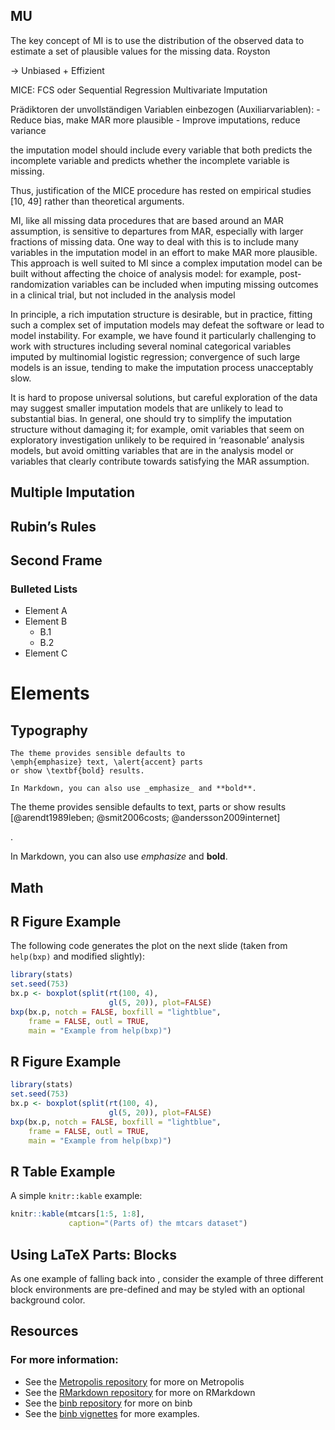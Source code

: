 ## MU

The key concept of MI is to use the distribution of the observed data to estimate a set of plausible values for the missing data.
Royston

-> Unbiased + Effizient

MICE: FCS oder Sequential Regression Multivariate Imputation

Prädiktoren der unvollständigen Variablen einbezogen (Auxiliarvariablen):
- Reduce bias, make MAR more plausible
- Improve imputations, reduce variance 

the imputation model should include every variable that both predicts the incomplete variable and predicts whether the incomplete variable is missing.

 Thus, justification of the MICE procedure has rested on empirical studies [10, 49] rather than theoretical arguments.
 
MI, like all missing data procedures that are based around an MAR assumption, is sensitive to departures from MAR, especially with larger fractions of missing data. One way to deal with this is to include many variables in the imputation model in an effort to make MAR more plausible. This approach is well suited to MI since a complex imputation model can be built without affecting the choice of analysis model: for example, post-randomization variables can be included when imputing missing outcomes in a clinical trial, but not included in the analysis model

In principle, a rich imputation structure is desirable, but in practice, fitting such a complex set of imputation models may defeat the software or lead to model instability. For example, we have found it particularly challenging to work with structures including several nominal categorical variables imputed by multinomial logistic regression; convergence of such large models is an issue, tending to make the imputation process unacceptably slow.

It is hard to propose universal solutions, but careful exploration of the data may suggest smaller imputation models that are unlikely to lead to substantial bias. In general, one should try to simplify the imputation structure without damaging it; for example, omit variables that seem on exploratory investigation unlikely to be required in ‘reasonable’ analysis models, but avoid omitting variables that are in the analysis model or variables that clearly contribute towards satisfying the MAR assumption.

## Multiple Imputation



## Rubin's Rules

\begin{align*}
\openup 3\jot
\begin{split}
T & = \overbrace{ \left(\frac{1}{m}\sum^{m}_{\ell=1}\bar{U}_\ell\right)}^{\bar{U}} + \left(1+\frac{1}{m}\right) \overbrace{ \left(\frac{1}{m-1}\sum_{\ell=1}^m (\hat Q_\ell-\bar Q)(\hat Q_\ell-\bar Q)'\right)}^{B} \\
& = \bar{U} + \left(1+\frac{1}{m}\right)B \\
& \Rightarrow \bar{U} + B ~~~~~\text{as}~~~~~m \rightarrow \infty
\end{split}
\end{align*}





## Second Frame

### Bulleted Lists
- Element A
- Element B
    - B.1
    - B.2
- Element C    

# Elements

## Typography

```
The theme provides sensible defaults to
\emph{emphasize} text, \alert{accent} parts
or show \textbf{bold} results.

In Markdown, you can also use _emphasize_ and **bold**.
```

\begin{center}becomes\end{center}

The theme provides sensible defaults to \emph{emphasize} text,
\alert{accent} parts or show \textbf{bold} results \scriptsize [@arendt1989leben; @smit2006costs; @andersson2009internet] \par.

In Markdown, you can also use _emphasize_ and **bold**.


## Math

\begin{equation*}
    e = \lim_{n\to \infty} \left(1 + \frac{1}{n}\right)^n
\end{equation*}


## R Figure Example

The following code generates the plot on the next slide (taken from
`help(bxp)` and modified slightly):

```r
library(stats)
set.seed(753)
bx.p <- boxplot(split(rt(100, 4),
                      gl(5, 20)), plot=FALSE)
bxp(bx.p, notch = FALSE, boxfill = "lightblue",
    frame = FALSE, outl = TRUE,
    main = "Example from help(bxp)")
```  


## R Figure Example
  
```r
library(stats)
set.seed(753)
bx.p <- boxplot(split(rt(100, 4),
                      gl(5, 20)), plot=FALSE)
bxp(bx.p, notch = FALSE, boxfill = "lightblue",
    frame = FALSE, outl = TRUE,
    main = "Example from help(bxp)")
```  

## R Table Example
  
A simple `knitr::kable` example:  

```r
knitr::kable(mtcars[1:5, 1:8],
             caption="(Parts of) the mtcars dataset")
```

## Using LaTeX Parts: Blocks

As one example of falling back into \LaTeX, consider the example of
three different block environments are pre-defined and may be styled
with an optional background color.

\metroset{block=fill} 

\begin{block}{Default}
  Block content.
\end{block}

\begin{alertblock}{Alert}
  Block content.
\end{alertblock}

\begin{exampleblock}{Example}
  Block content.
\end{exampleblock}



## Resources

### For more information:
- See the [Metropolis repository](https://github.com/matze/mtheme) for more on Metropolis
- See the [RMarkdown repository](https://github.com/rstudio/rmarkdown) for more on RMarkdown
- See the [binb repository](https://github.com/eddelbuettel/binb) for more on binb 
- See the [binb vignettes](https://github.com/eddelbuettel/binb/vignettes) for more examples.
